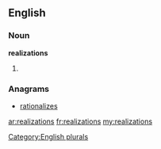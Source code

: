 ==English==

===Noun===
'''realizations'''

# {{plural of|[[realization]]}}

===Anagrams===
* [[rationalizes#English|rationalizes]]

[[Category:English plurals]]

[[ar:realizations]]
[[fr:realizations]]
[[my:realizations]]